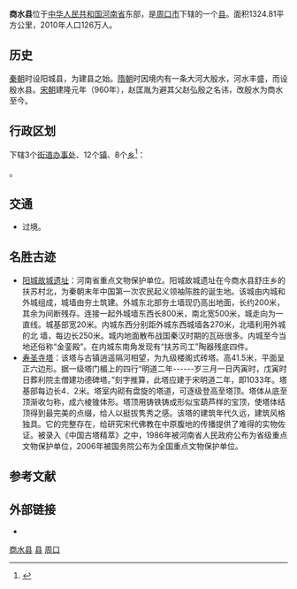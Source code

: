 {{Infobox China County
|Belong = [[河南省|河南省]][[周口市|周口市]]
}}

'''商水县'''位于[[中华人民共和国|中华人民共和国]][[河南省|河南省]]东部，是[[周口市|周口市]]下辖的一个[[县|县]]。面积1324.81平方公里，2010年人口126万人。

==历史==
[[秦朝|秦朝]]时设阳城县，为建县之始。[[隋朝|隋朝]]时因境内有一条大河大殷水，河水丰盛，而设殷水县。[[宋朝|宋朝]]建隆元年（960年），赵匡胤为避其父赵弘殷之名讳，改殷水为商水至今。

== 行政区划 ==
{{PAGENAMEBASE}}下辖3个[[街道办事处|街道办事处]]、12个[[行政建制镇|镇]]、8个[[乡_(中华人民共和国)|乡]]<ref>{{PRC admin/ref sgc|41/16/23}}</ref>：

{{PRC admin/children|41/16/23}}。

== 交通 ==
* {{中国国道名|230}}过境。

==名胜古迹==
*[[阳城故城遗址|阳城故城遗址]]：河南省重点文物保护单位。阳城故城遗址在今商水县舒庄乡的扶苏村北，为秦朝末年中国第一次农民起义领袖陈胜的诞生地。该城由内城和外城组成，城墙由夯土筑建。外城东北部夯土墙现仍高出地面，长约200米，其余为间断残存。连接一起外城墙东西长800米，南北宽500米，城走向为一直线。城基部宽20米。内城东西分别距外城东西城墙各270米，北墙利用外城的北 墙，每边长250米。城内地面散布战国秦汉时期的瓦砾很多。内城至今当地还俗称“金銮殿”。在内城东南角发现有“扶苏司工”陶器残底四件。
*[[寿圣寺塔|寿圣寺塔]]：该塔与古镇逍遥隔河相望，为九级楼阁式砖塔。高41.5米，平面呈正六边形。据一级塔门楣上的四行“明道二年------岁三月一日丙寅时，戊寅时日葬利院主僧建功德碑塔。”刻字推算，此塔应建于宋明道二年，即1033年。塔基部每边长4．2米。塔室内砌有盘旋的塔道，可逐级登高至塔顶。塔体从底至顶渐收匀称，成六棱锥体形。塔顶用铸铁铸成形似宝葫芦样的宝顶，使塔体结顶得到最完美的点缀，给人以挺拔隽秀之感。该塔的建筑年代久远，建筑风格独具。它的完整存在，给研究宋代佛教在中原腹地的传播提供了难得的实物佐证。被录入《中国古塔精萃》之中，1986年被河南省人民政府公布为省级重点文物保护单位，2006年被国务院公布为全国重点文物保护单位。

== 参考文献 ==
{{reflist}}

== 外部链接 ==
* {{Official website|http://www.shangshui.gov.cn/|name=商水县人民政府}}

{{商水县行政区划}}
{{周口市行政区划}}
{{河南行政区划}}

[[category:商水县|]]
[[category:周口区县市|县]]
[[category:河南省县份|周口]]